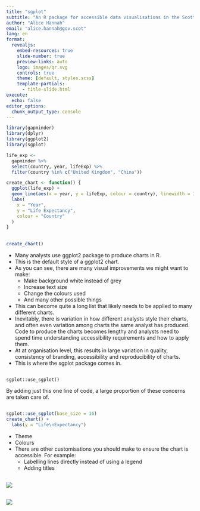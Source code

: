 ```yaml
---
title: "sgplot"
subtitle: "An R package for accessible data visualisations in the Scottish Government"
author: "Alice Hannah"
email: "alice.hannah@gov.scot"
lang: en
format:
  revealjs: 
    embed-resources: true
    slide-number: true
    preview-links: auto
    logo: images/qr.svg
    controls: true
    theme: [default, styles.scss]
    template-partials:
      - title-slide.html
execute:
  echo: false
editor_options: 
  chunk_output_type: console
---
```


```r
library(gapminder)
library(dplyr)
library(ggplot2)
library(sgplot)

life_exp <- 
  gapminder %>%
  select(country, year, lifeExp) %>%
  filter(country %in% c("United Kingdom", "China"))

create_chart <- function() {
  ggplot(life_exp) +
  geom_line(aes(x = year, y = lifeExp, colour = country), linewidth = 1) +
  labs(
    x = "Year",
    y = "Life Expectancy",
    colour = "Country"
  )
}
```

## {.center}

```r
create_chart()
```

::: {.notes}
* Many analysts use ggplot2 package to produce charts in R.
* This is the default style of a ggplot2 chart.
* As you can see, there are many visual improvements we might want to make:
  * Make background white instead of grey
  * Increase text size 
  * Change the colours used
  * And many other possible things
* This can become quite a long list that likely needs to be applied to many different charts.
* Inevitably, there is variation in how different analysts style their charts, and often even variation among charts the same analyst has produced. Code to produce the charts becomes lengthy and analysts need to spend time understanding accessibility requirements and how to apply them.
* At at organisation level, this results in large variation in quality, consistency of branding, accessibility and reproducibility of charts.
* This is where the sgplot package comes in.
:::

## {.center}

::: {.center-h}
`sgplot::use_sgplot()`
:::

::: {.notes}
By adding just this one line of code, a large proportion of these concerns are taken care of.
:::


## {.center}

```r
sgplot::use_sgplot(base_size = 16)
create_chart() +
  labs(y = "Life\nExpectancy")
```

::: {.notes}
* Theme
* Colours
* There are other customisations you should make to ensure the chart is accessible. For example:
  * Labelling lines directly instead of using a legend
  * Adding titles
:::


## {.center}

::: {.center-h}
![](images/home.svg)
:::


## {.center}

::: {.center-h}
![](images/cookbook.svg)
:::

